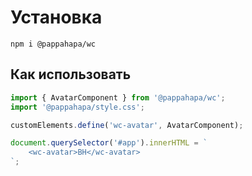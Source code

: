 
<Meta title="Установка" />

# Установка

```shell
npm i @pappahapa/wc
```

## Как использовать

```js
import { AvatarComponent } from '@pappahapa/wc';
import '@pappahapa/style.css';

customElements.define('wc-avatar', AvatarComponent);

document.querySelector('#app').innerHTML = `
    <wc-avatar>BH</wc-avatar>
`;
```
